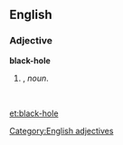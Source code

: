 ==English==

===Adjective===
'''black-hole'''

# {{form of|Attributive form|black hole|lang=en|nodot=1}}, ''noun''.
#: ''&nbsp;''

[[Category:English adjectives]]

[[et:black-hole]]